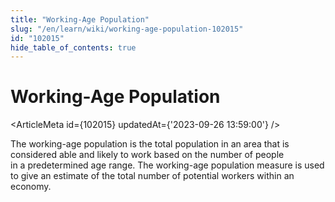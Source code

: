 ```yaml
---
title: "Working-Age Population"
slug: "/en/learn/wiki/working-age-population-102015"
id: "102015"
hide_table_of_contents: true
---
```



# Working-Age Population

<ArticleMeta id={102015} updatedAt={'2023-09-26 13:59:00'} />
<div className='border-solid border-b border-t-0 my-4 border-[var(--ifm-color-gray-300)]' />

The working-age population is the total population in an area that is considered able and likely to work based on the number of people in a predetermined age range. The working-age population measure is used to give an estimate of the total number of potential workers within an economy.
